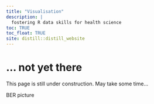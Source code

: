 ```yaml
---
title: "Visualisation"
description: |
  fostering R data skills for health science
toc: TRUE
toc_float: TRUE
site: distill::distill_website
---
```


# ... not yet there
  
This page is still under construction. May take some time...

BER picture




